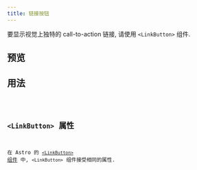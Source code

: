 ```yaml
---
title: 链接按钮
---
```



要显示视觉上独特的 call-to-action 链接, 请使用 `<LinkButton>` 组件.

## 预览

<LinkButtonPreview />

## 用法

<Code code={LinkButtonContent} lang="jsx" />

## `<LinkButton>` 属性

在 Astro 的 [`<LinkButton>` 组件](https://starlight.astro.build/zh-cn/components/link-buttons/) 中, `<LinkButton>` 组件接受相同的属性.
